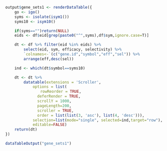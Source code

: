 ```r
output$gene_sets1 <- renderDataTable({
	go <- igo()
	syms <- isolate(isym1())
	syms10 <- isym10()

	if(syms=="")return(NULL)
	eids <- df$eid[grep(paste0("^",syms),df$sym,ignore.case=T)]

	dt <- df %>% filter(eid %in% eids) %>%
		select(eid, sym, efficacy, selectivity) %>%
		`colnames<-`(c("gene.id","symbol","eff","sel")) %>%
		arrange(eff,desc(sel))

	ind <- which(dt$symbol==syms10)

	dt <- dt %>%
		datatable(extensions = 'Scroller', 
			options = list(
　　			  rowReorder = TRUE,
			  deferRender = TRUE,
			  scrollY = 1000,
			  pageLength=200,
			  scroller = TRUE,
			  order = list(list(3, 'asc'), list(4, 'desc'))),
			selection=list(mode="single", selected=ind,target="row"),
			editable=FALSE)
	return(dt)
})
```
```r
dataTableOutput("gene_sets1")
```
